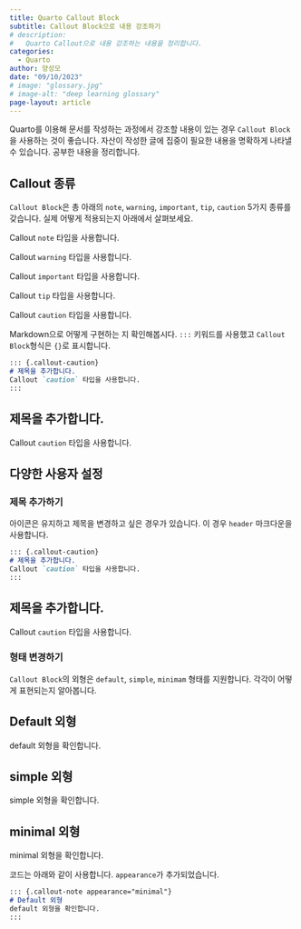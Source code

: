 ```yaml
---
title: Quarto Callout Block
subtitle: Callout Block으로 내용 강조하기
# description:
#   Quarto Callout으로 내용 강조하는 내용을 정리합니다.
categories:
  - Quarto
author: 양성모
date: "09/10/2023"
# image: "glossary.jpg"
# image-alt: "deep learning glossary"
page-layout: article
---
```


Quarto를 이용해 문서를 작성하는 과정에서 강조할 내용이 있는 경우 `Callout Block`을 사용하는 것이 좋습니다. 자산이 작성한 글에 집중이 필요한 내용을 명확하게 나타낼 수 있습니다. 공부한 내용을 정리합니다.

## Callout 종류

`Callout Block`은 총 아래의 `note`, `warning`, `important`, `tip`, `caution` 5가지 종류를 갖습니다. 실제 어떻게 적용되는지 아래에서 살펴보세요.

::: {.callout-note}
Callout `note` 타입을 사용합니다.
:::

::: {.callout-warning}
Callout `warning` 타입을 사용합니다.
:::

::: {.callout-important}
Callout `important` 타입을 사용합니다.
:::

::: {.callout-tip}
Callout `tip` 타입을 사용합니다.
:::

::: {.callout-caution}
Callout `caution` 타입을 사용합니다.
:::

Markdown으로 어떻게 구현하는 지 확인해봅시다. `:::` 키워드를 사용했고 `Callout Block`형식은 `{}`로 표시합니다.

``` markdown
::: {.callout-caution}
# 제목을 추가합니다.
Callout `caution` 타입을 사용합니다.
:::
```
::: {.callout-caution}
# 제목을 추가합니다.
Callout `caution` 타입을 사용합니다.
:::



## 다양한 사용자 설정

### 제목 추가하기

아이콘은 유지하고 제목을 변경하고 싶은 경우가 있습니다. 이 경우 `header` 마크다운을 사용합니다.

``` markdown
::: {.callout-caution}
# 제목을 추가합니다.
Callout `caution` 타입을 사용합니다.
:::
```
::: {.callout-caution}
# 제목을 추가합니다.
Callout `caution` 타입을 사용합니다.
:::

### 형태 변경하기

`Callout Block`의 외형은 `default`, `simple`, `minimam` 형태를 지원합니다. 각각이 어떻게 표현되는지 알아봅니다.

::: {.callout-note appearance="default"}
# Default 외형
default 외형을 확인합니다.
:::

::: {.callout-note appearance="simple"}
# simple 외형
simple 외형을 확인합니다.
:::

::: {.callout-note appearance="minimal"}
# minimal 외형
minimal 외형을 확인합니다.
:::

코드는 아래와 같이 사용합니다. `appearance`가 추가되었습니다.
``` markdown
::: {.callout-note appearance="minimal"}
# Default 외형
default 외형을 확인합니다.
:::
```

